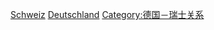 {{Commonscat|Borders of Germany-Switzerland}}

[[Category:德國邊界|Schweiz]]
[[Category:瑞士邊界|Deutschland]]
[[Category:德国－瑞士关系|Category:德国－瑞士关系]]